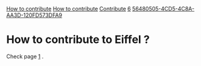 [[Property:title|How to contribute]]
[[Property:description|How to contribute]]
[[Property:link_title|Contribute]]
[[Property:weight|6]]
[[Property:uuid|56480505-4CD5-4C8A-AA3D-120FD573DFA9]]

= How to contribute to Eiffel ? =

Check page [https://www.eiffel.org/contribute] .

